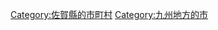 {{DEFAULTSORT:Karatsu-shi}}
[[Category:佐賀縣的市町村|Category:佐賀縣的市町村]]
[[Category:九州地方的市|Category:九州地方的市]]